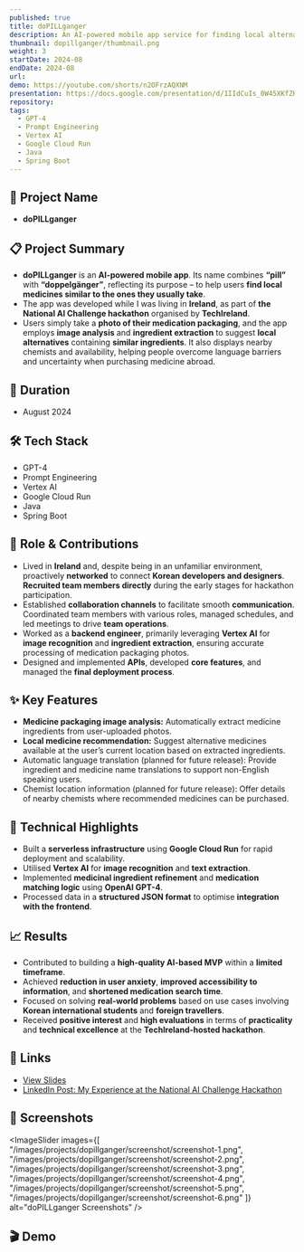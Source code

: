 ```yaml
---
published: true
title: doPILLganger
description: An AI-powered mobile app service for finding local alternative medications, developed by participating in the National AI Challenge hackathon held in Ireland
thumbnail: dopillganger/thumbnail.png
weight: 3
startDate: 2024-08
endDate: 2024-08
url: 
demo: https://youtube.com/shorts/n2OFrzAQXNM
presentation: https://docs.google.com/presentation/d/1IIdCuIs_0W45XKfZKiQhAVHWx9CgqPb-594If1RS26Q/edit#slide=id.g2f766b5c499_0_0
repository: 
tags:
  - GPT-4
  - Prompt Engineering
  - Vertex AI
  - Google Cloud Run
  - Java
  - Spring Boot
---
```


## 📌 Project Name
- **doPILLganger**

## 📋 Project Summary
- **doPILLganger** is an **AI-powered mobile app**. Its name combines <b>“pill”</b> with <b>“doppelgänger”</b>, reflecting its purpose – to help users **find local medicines similar to the ones they usually take**.
- The app was developed while I was living in **Ireland**, as part of **the National AI Challenge hackathon** organised by **TechIreland**.
- Users simply take a **photo of their medication packaging**, and the app employs **image analysis** and **ingredient extraction** to suggest **local alternatives** containing **similar ingredients**. It also displays nearby chemists and availability, helping people overcome language barriers and uncertainty when purchasing medicine abroad.

## 📅 Duration
- August 2024

## 🛠 Tech Stack
- GPT-4
- Prompt Engineering
- Vertex AI
- Google Cloud Run
- Java
- Spring Boot

## 👤 Role & Contributions
- Lived in **Ireland** and, despite being in an unfamiliar environment, proactively **networked** to connect **Korean developers and designers**. **Recruited team members directly** during the early stages for hackathon participation.
- Established **collaboration channels** to facilitate smooth **communication**. Coordinated team members with various roles, managed schedules, and led meetings to drive **team operations**.
- Worked as a **backend engineer**, primarily leveraging **Vertex AI** for **image recognition** and **ingredient extraction**, ensuring accurate processing of medication packaging photos.
- Designed and implemented **APIs**, developed **core features**, and managed the **final deployment process**.

## ✨ Key Features
- **Medicine packaging image analysis:** Automatically extract medicine ingredients from user-uploaded photos.
- **Local medicine recommendation:** Suggest alternative medicines available at the user’s current location based on extracted ingredients.
- Automatic language translation (planned for future release): Provide ingredient and medicine name translations to support non-English speaking users.
- Chemist location information (planned for future release): Offer details of nearby chemists where recommended medicines can be purchased.

## 🚀 Technical Highlights
- Built a **serverless infrastructure** using **Google Cloud Run** for rapid deployment and scalability.
- Utilised **Vertex AI** for **image recognition** and **text extraction**.
- Implemented **medicinal ingredient refinement** and **medication matching logic** using **OpenAI GPT-4**.
- Processed data in a **structured JSON format** to optimise **integration with the frontend**.

## 📈 Results
- Contributed to building a **high-quality AI-based MVP** within a **limited timeframe**.
- Achieved **reduction in user anxiety**, **improved accessibility to information**, and **shortened medication search time**.
- Focused on solving **real-world problems** based on use cases involving **Korean international students** and **foreign travellers**.
- Received **positive interest** and **high evaluations** in terms of **practicality** and **technical excellence** at the **TechIreland-hosted hackathon**.

## 🔗 Links
- <a href="https://docs.google.com/presentation/d/1IIdCuIs_0W45XKfZKiQhAVHWx9CgqPb-594If1RS26Q/edit#slide=id.g2f766b5c499_0_0" target="_blank">View Slides</a>
- <a href="https://www.linkedin.com/posts/yeonhee-hayden-kim_i-had-the-opportunity-to-participate-in-the-activity-7241225134907224064--J8t" target="_blank">LinkedIn Post: My Experience at the National AI Challenge Hackathon</a>

## 📸 Screenshots
<ImageSlider
  images={[
    "/images/projects/dopillganger/screenshot/screenshot-1.png",
    "/images/projects/dopillganger/screenshot/screenshot-2.png",
    "/images/projects/dopillganger/screenshot/screenshot-3.png",
    "/images/projects/dopillganger/screenshot/screenshot-4.png",
    "/images/projects/dopillganger/screenshot/screenshot-5.png",
    "/images/projects/dopillganger/screenshot/screenshot-6.png"
  ]}
  alt="doPILLganger Screenshots"
/>

## 🎬 Demo
<YoutubeEmbed videoId="n2OFrzAQXNM" />